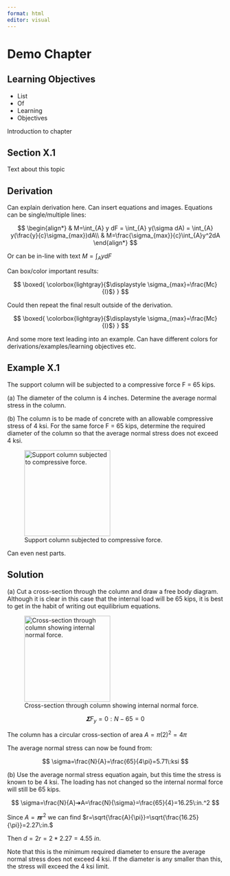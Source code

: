 ```yaml
---
format: html
editor: visual
---
```


# Demo Chapter

## Learning Objectives

-   List
-   Of
-   Learning
-   Objectives

Introduction to chapter

## Section X.1

Text about this topic

::: {.callout-warning collapse="true" icon="false"}
## Derivation

Can explain derivation here. Can insert equations and images. Equations can be single/multiple lines:

$$ \begin{align*} & M=\int_{A} y dF = \int_{A} y(\sigma dA) = \int_{A} y(\frac{y}{c}\sigma_{max})dA\\ & M=\frac{\sigma_{max}}{c}\int_{A}y^2dA \end{align*} $$

Or can be in-line with text $M=\int_{A}ydF$

Can box/color important results:

$$ \boxed{ \colorbox{lightgray}{$\displaystyle \sigma_{max}=\frac{Mc}{I}$} } $$
:::

Could then repeat the final result outside of the derivation.

$$ \boxed{ \colorbox{lightgray}{$\displaystyle \sigma_{max}=\frac{Mc}{I}$} } $$

And some more text leading into an example. Can have different colors for derivations/examples/learning objectives etc.

::: {.callout-tip collapse="true" icon="false"}
## Example X.1

The support column will be subjected to a compressive force F = 65 kips.

\(a\) The diameter of the column is 4 inches. Determine the average normal stress in the column.

\(b\) The column is to be made of concrete with an allowable compressive stress of 4 ksi. For the same force F = 65 kips, determine the required diameter of the column so that the average normal stress does not exceed 4 ksi.

![Support column subjected to compressive force.](images/Example%201.1.1.png){width="200"}

Can even nest parts.

::: {.callout-tip collapse="true" icon="false"}
## Solution

\(a\) Cut a cross-section through the column and draw a free body diagram. Although it is clear in this case that the internal load will be 65 kips, it is best to get in the habit of writing out equilibrium equations.

![Cross-section through column showing internal normal force.](images/Example%201.1.2.png){width="200"}

$$ 𝚺F_y=0:  N-65=0 $$

The column has a circular cross-section of area $A=\pi(2)^2=4\pi$

The average normal stress can now be found from:

$$ \sigma=\frac{N}{A}=\frac{65}{4\pi}=5.71\:ksi $$

\(b\) Use the average normal stress equation again, but this time the stress is known to be 4 ksi. The loading has not changed so the internal normal force will still be 65 kips.

$$ \sigma=\frac{N}{A}➔A=\frac{N}{\sigma}=\frac{65}{4}=16.25\:in.^2 $$

Since $A=𝛑r^2$ we can find $r=\sqrt{\frac{A}{\pi}}=\sqrt{\frac{16.25}{\pi}}=2.27\:in.$

Then $d=2r=2*2.27=4.55\:in.$

Note that this is the minimum required diameter to ensure the average normal stress does not exceed 4 ksi. If the diameter is any smaller than this, the stress will exceed the 4 ksi limit.
:::
:::
